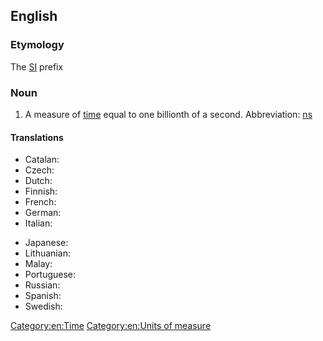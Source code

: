 {{also|nano-second}}
==English==
{{wikipedia|second}}

===Etymology===
The [[SI]] prefix {{prefix|nano|second|lang=en}}

===Noun===
{{en-noun}}

# A measure of [[time]] equal to one billionth of a second. Abbreviation: [[ns]]

====Translations====
{{trans-top|measure of time}}
* Catalan: {{t|ca|nanosegon|m}}
* Czech: {{t|cs|nanosekunda|f}}
* Dutch: {{t+|nl|nanoseconde}}
* Finnish: {{t+|fi|nanosekunti}}
* French: {{t+|fr|nanoseconde|f}}
* German: {{t+|de|Nanosekunde|f}}
* Italian: {{t+|it|nanosecondo|m}}
{{trans-mid}}
* Japanese: {{t|ja|ナノ秒|tr=Nano byō}}
* Lithuanian: {{t|lt|nanosekundė|f}}
* Malay: {{t|ms|nanosaat}}
* Portuguese: {{t+|pt|nanossegundo|m}}
* Russian: {{t+|ru|наносеку́нда|f}}
* Spanish: {{t+|es|nanosegundo|m}}
* Swedish: {{t|sv|nanosekund|c}}
{{trans-bottom}}

[[Category:en:Time]]
[[Category:en:Units of measure]]